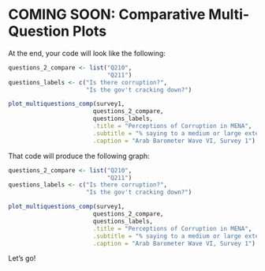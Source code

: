 # COMING SOON: Comparative Multi-Question Plots


At the end, your code will look like the following:

```r

questions_2_compare <- list("Q210",
                            "Q211")
questions_labels <- c("Is there corruption?",
                      "Is the gov't cracking down?")

plot_multiquestions_comp(survey1,
                        questions_2_compare,
                        questions_labels,
                        .title = "Perceptions of Corruption in MENA",
                        .subtitle = "% saying to a medium or large extent",
                        .caption = "Arab Barometer Wave VI, Survey 1")

```

That code will produce the following graph:


```r

questions_2_compare <- list("Q210",
                            "Q211")
questions_labels <- c("Is there corruption?",
                      "Is the gov't cracking down?")

plot_multiquestions_comp(survey1,
                        questions_2_compare,
                        questions_labels,
                        .title = "Perceptions of Corruption in MENA",
                        .subtitle = "% saying to a medium or large extent",
                        .caption = "Arab Barometer Wave VI, Survey 1")
```

Let's go!
